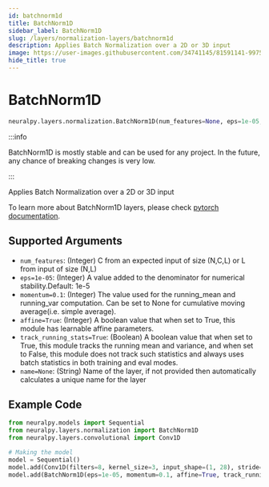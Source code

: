 ```yaml
---
id: batchnorm1d
title: BatchNorm1D
sidebar_label: BatchNorm1D
slug: /layers/normalization-layers/batchnorm1d
description: Applies Batch Normalization over a 2D or 3D input
image: https://user-images.githubusercontent.com/34741145/81591141-99752900-93d9-11ea-9ef6-cc2c68daaa19.png
hide_title: true
---
```


# BatchNorm1D

```python
neuralpy.layers.normalization.BatchNorm1D(num_features=None, eps=1e-05, momentum=0.1, affine=True, track_running_stats=True, name=None)
```

:::info

BatchNorm1D is mostly stable and can be used for any project. In the future, any chance of breaking changes is very low.

:::

Applies Batch Normalization over a 2D or 3D input

To learn more about BatchNorm1D layers, please check [pytorch documentation](https://pytorch.org/docs/stable/nn.html#batchnorm1d).

## Supported Arguments

- `num_features`: (Integer) C from an expected input of size (N,C,L) or L from input of size (N,L)
- `eps=1e-05`: (Integer) A value added to the denominator for numerical stability.Default: 1e-5
- `momentum=0.1`: (Integer) The value used for the running_mean and running_var computation. Can be set to None for cumulative moving average(i.e. simple average).
- `affine=True`: (Integer) A boolean value that when set to True, this module has learnable affine parameters.
- `track_running_stats=True`: (Boolean) A boolean value that when set to True, this module tracks the running mean and variance, and when set to False, this module does not track such statistics and always uses batch statistics in both training and eval modes.
- `name=None`: (String) Name of the layer, if not provided then automatically calculates a unique name for the layer

## Example Code

```python
from neuralpy.models import Sequential
from neuralpy.layers.normalization import BatchNorm1D
from neuralpy.layers.convolutional import Conv1D

# Making the model
model = Sequential()
model.add(Conv1D(filters=8, kernel_size=3, input_shape=(1, 28), stride=1, name="first cnn"))
model.add(BatchNorm1D(eps=1e-05, momentum=0.1, affine=True, track_running_stats=True, name="batch norm"))
```
